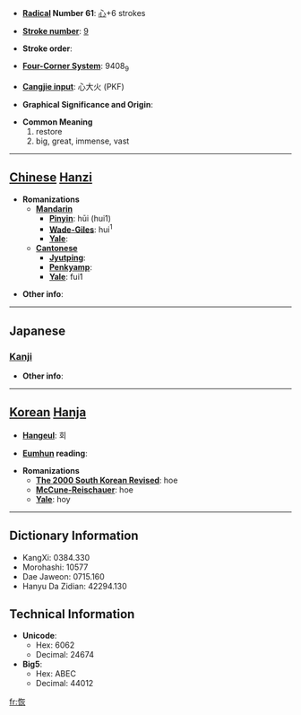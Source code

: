 * '''[[Wiktionary:Chinese radical index| Radical]] Number 61''': [[Wiktionary:Chinese radical index 心|心]]+6 strokes

* '''[[Wiktionary:Chinese total strokes index|Stroke number]]''': [[Wiktionary:Chinese total strokes index 9|9]]

* '''Stroke order''': 

* '''[[Wiktionary:Chinese four corner index|Four-Corner System]]''': 9408<sub>9</sub>

* '''[[Wiktionary:Chinese Cangjie index|Cangjie input]]''': 心大火 (PKF)

* '''Graphical Significance and Origin''': 

* '''Common Meaning'''
*#restore
*# big, great, immense, vast


----

== [[Chinese]] [[Hanzi]] ==

* '''Romanizations'''
** '''[[Mandarin]]'''
*** '''[[Pinyin]]''': hūi (hui1)
*** '''[[Wade-Giles]]''': hui<sup>1</sup>
*** '''[[Yale]]''': 
** '''[[Cantonese]]'''
*** '''[[Jyutping]]''':
*** '''[[Penkyamp]]''': 
*** '''[[Yale]]''': fui1

* '''Other info''': 

----

==Japanese==
===[[Kanji]]===
{{kanji|on readings=[[かい]] (kai)
|kun readings=[[ひろい]] (hiroi)
}}

* '''Other info''':  

----

== [[Korean]] [[Hanja]] ==

* '''[[Hangeul]]''': 회

* '''[[Eumhun]] reading''': 

* '''Romanizations'''
** '''[[The 2000 South Korean Revised Romanization|The 2000 South Korean Revised]]''': hoe
** '''[[McCune-Reischauer]]''': hoe
** '''[[Yale]]''': hoy

----

== Dictionary Information ==

* KangXi: 0384.330
* Morohashi: 10577
* Dae Jaweon: 0715.160
* Hanyu Da Zidian: 42294.130

== Technical Information ==

* '''Unicode''':
** Hex: 6062
** Decimal: 24674
* '''Big5''':
** Hex: ABEC
** Decimal: 44012

[[fr:恢]]
